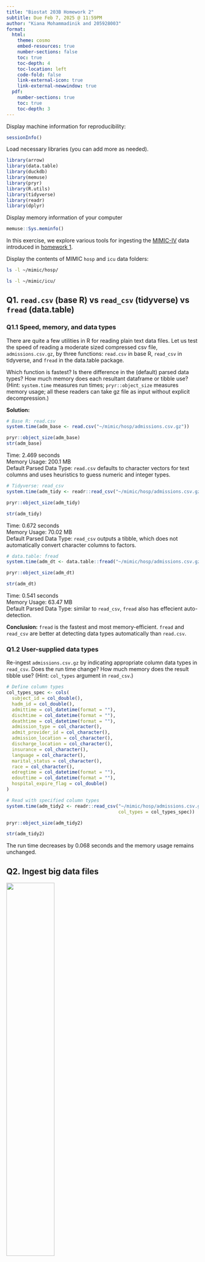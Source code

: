 ```yaml
---
title: "Biostat 203B Homework 2"
subtitle: Due Feb 7, 2025 @ 11:59PM
author: "Kiana Mohammadinik and 205928003"
format:
  html:
    theme: cosmo
    embed-resources: true
    number-sections: false
    toc: true
    toc-depth: 4
    toc-location: left
    code-fold: false
    link-external-icon: true
    link-external-newwindow: true
  pdf:
    number-sections: true
    toc: true
    toc-depth: 3
---
```

Display machine information for reproducibility:

```r
sessionInfo()
```

Load necessary libraries (you can add more as needed).

```r
library(arrow)
library(data.table)
library(duckdb)
library(memuse)
library(pryr)
library(R.utils)
library(tidyverse)
library(readr)
library(dplyr)
```

Display memory information of your computer

```r
memuse::Sys.meminfo()
```

In this exercise, we explore various tools for ingesting the [MIMIC-IV](https://physionet.org/content/mimiciv/3.1/) data introduced in [homework 1](https://ucla-biostat-203b.github.io/2025winter/hw/hw1/hw1.html).

Display the contents of MIMIC `hosp` and `icu` data folders:

```bash
ls -l ~/mimic/hosp/
```

```bash
ls -l ~/mimic/icu/
```

## Q1. `read.csv` (base R) vs `read_csv` (tidyverse) vs `fread` (data.table)

### Q1.1 Speed, memory, and data types

There are quite a few utilities in R for reading plain text data files. Let us test the speed of reading a moderate sized compressed csv file, `admissions.csv.gz`, by three functions: `read.csv` in base R, `read_csv` in tidyverse, and `fread` in the data.table package.

Which function is fastest? Is there difference in the (default) parsed data types? How much memory does each resultant dataframe or tibble use? (Hint: `system.time` measures run times; `pryr::object_size` measures memory usage; all these readers can take gz file as input without explicit decompression.)

**Solution:**

```r
# Base R: read.csv
system.time(adm_base <- read.csv("~/mimic/hosp/admissions.csv.gz"))

pryr::object_size(adm_base)
str(adm_base)  
```

Time: 2.469 seconds\
Memory Usage: 200.1 MB\
Default Parsed Data Type: `read.csv` defaults to character vectors for text columns and uses heuristics to guess numeric and integer types.

```r
# Tidyverse: read_csv
system.time(adm_tidy <- readr::read_csv("~/mimic/hosp/admissions.csv.gz"))

pryr::object_size(adm_tidy)

str(adm_tidy)  
```

Time: 0.672 seconds\
Memory Usage: 70.02 MB\
Default Parsed Data Type: `read_csv` outputs a tibble, which does not automatically convert character columns to factors.

```r
# data.table: fread
system.time(adm_dt <- data.table::fread("~/mimic/hosp/admissions.csv.gz"))

pryr::object_size(adm_dt)

str(adm_dt)  
```

Time: 0.541 seconds\
Memory Usage: 63.47 MB\
Default Parsed Data Type: similar to `read_csv`, `fread` also has effecient auto-detection.

**Conclusion:** `fread` is the fastest and most memory-efficient. `fread` and `read_csv` are better at detecting data types automatically than `read.csv`.

### Q1.2 User-supplied data types

Re-ingest `admissions.csv.gz` by indicating appropriate column data types in `read_csv`. Does the run time change? How much memory does the result tibble use? (Hint: `col_types` argument in `read_csv`.)

```r
# Define column types
col_types_spec <- cols(
  subject_id = col_double(),
  hadm_id = col_double(),
  admittime = col_datetime(format = ""),
  dischtime = col_datetime(format = ""),
  deathtime = col_datetime(format = ""),
  admission_type = col_character(),
  admit_provider_id = col_character(),
  admission_location = col_character(),
  discharge_location = col_character(),
  insurance = col_character(),
  language = col_character(),
  marital_status = col_character(),
  race = col_character(),
  edregtime = col_datetime(format = ""),
  edouttime = col_datetime(format = ""),
  hospital_expire_flag = col_double()
)

# Read with specified column types
system.time(adm_tidy2 <- readr::read_csv("~/mimic/hosp/admissions.csv.gz",
                                         col_types = col_types_spec))

pryr::object_size(adm_tidy2)

str(adm_tidy2)
```

The run time decreases by 0.068 seconds and the memory usage remains unchanged.

## Q2. Ingest big data files

<p align="center">

<img src="./bigfile.png" width="50%"/>

</p>

Let us focus on a bigger file, `labevents.csv.gz`, which is about 130x bigger than `admissions.csv.gz`.

```bash
ls -l ~/mimic/hosp/labevents.csv.gz
```

Display the first 10 lines of this file.

```bash
zcat < ~/mimic/hosp/labevents.csv.gz | head -10
```

### Q2.1 Ingest `labevents.csv.gz` by `read_csv`

<p align="center">

<img src="./readr_logo.png" width="20%"/>

</p>

Try to ingest `labevents.csv.gz` using `read_csv`. What happens? If it takes more than 3 minutes on your computer, then abort the program and report your findings.

**Solution:**

```r
#| eval: false
system.time(lab_data <- read_csv("~/mimic/hosp/labevents.csv.gz"))

pryr::object_size(lab_data)

str(lab_data)
```
Attempting to ingest labevents.csv.gz using read_csv() multiple times resulted in a vector memory exhausted (limit reached) error. Despite having 16GB of RAM, R was unable to allocate enough memory to load the full dataset. More memory-efficient alternatives like fread() (data.table) or chunked reading are may be more appropriate in this context.


### Q2.2 Ingest selected columns of `labevents.csv.gz` by `read_csv`

Try to ingest only columns `subject_id`, `itemid`, `charttime`, and `valuenum` in `labevents.csv.gz` using `read_csv`. Does this solve the ingestion issue? (Hint: `col_select` argument in `read_csv`.)

**Solution:**
```r
system.time(
  lab_data <- read_csv("~/mimic/hosp/labevents.csv.gz", 
                       col_select = c("subject_id", "itemid", "charttime",
                                      "valuenum"))
)

pryr::object_size(lab_data)

str(lab_data)
```
The dataset was successfully ingested after selecting only the four columns (subject_id, itemid, charttime, valuenum). The ingestion process took ~3.3 minutes (197.6 seconds) to complete and the total memory usage of the resulting dataset is ~5.07 GB. The reduced column selection helped avoid memory exhaustion encountered in Q2.1 which confirms that limiting column selection significantly reduces memory usage, making it feasible to load large datasets.



### Q2.3 Ingest a subset of `labevents.csv.gz`

<p align="center">

<img src="./linux_logo.png" width="20%"/>

</p>

Our first strategy to handle this big data file is to make a subset of the `labevents` data. Read the [MIMIC documentation](https://mimic.mit.edu/docs/iv/modules/hosp/labevents/) for the content in data file `labevents.csv`.

In later exercises, we will only be interested in the following lab items: creatinine (50912), potassium (50971), sodium (50983), chloride (50902), bicarbonate (50882), hematocrit (51221), white blood cell count (51301), and glucose (50931) and the following columns: `subject_id`, `itemid`, `charttime`, `valuenum`. Write a Bash command to extract these columns and rows from `labevents.csv.gz` and save the result to a new file `labevents_filtered.csv.gz` in the current working directory. (Hint: Use `zcat <` to pipe the output of `labevents.csv.gz` to `awk` and then to `g#zip` to compress the output. Do **not** put `labevents_filtered.csv.gz` in Git! To save render time, you can put `#| eval: false` at the beginning of this code chunk. TA will change it to `#| eval: true` before rendering your qmd file.)

Display the first 10 lines of the new file `labevents_filtered.csv.gz`. How many lines are in this new file, excluding the header? How long does it take `read_csv` to ingest `labevents_filtered.csv.gz`?

**Solution:** 

```bash
##| eval: false
zcat < ~/mimic/hosp/labevents.csv.gz | 
awk -F',' '
NR==1 {print "subject_id,itemid,charttime,valuenum"; next} 
$5 == 50912 || $5 == 50971 || $5 == 50983 || $5 == 50902 || $5 == 50882 || 
$5 == 51221 || $5 == 51301 || $5 == 50931 {print $2","$5","$7","$10}' | gzip >
labevents_filtered.csv.gz

```

```bash
gzcat labevents_filtered.csv.gz | head -1 | awk -F',' '{print NF}'
```

```bash
gzcat labevents_filtered.csv.gz | tail -n +2 | wc -l
```

```bash
ls -lh labevents_filtered.csv.gz
```


#Displaying the first 10 lines
```r
system.time(
  lab_data <- read_csv("labevents_filtered.csv.gz")
)

lab_data_sorted <- lab_data %>%
  arrange(subject_id, charttime, itemid)

head(lab_data_sorted, 10)

pryr::object_size(lab_data_sorted)
str(lab_data_sorted)
```
It took 5.094 seconds for `read_csv` to ingest `labevents_filtered.csv.gz`.

The number of rows (excluding the header) is
```bash
gzcat labevents_filtered.csv.gz | tail -n +2 | wc -l
```

### Q2.4 Ingest `labevents.csv` by Apache Arrow

<p align="center">

<img src="./arrow_logo.png" width="30%"/>

</p>

Our second strategy is to use [Apache Arrow](https://arrow.apache.org/) for larger-than-memory data analytics. Unfortunately Arrow does not work with gz files directly. First decompress `labevents.csv.gz` to `labevents.csv` and put it in the current working directory (do not add it in git!). To save render time, put `#| eval: false` at the beginning of this code chunk. TA will change it to `#| eval: true` when rendering your qmd file.

Then use [`arrow::open_dataset`](https://arrow.apache.org/docs/r/reference/open_dataset.html) to ingest `labevents.csv`, select columns, and filter `itemid` as in Q2.3. How long does the ingest+select+filter process take? Display the number of rows and the first 10 rows of the result tibble, and make sure they match those in Q2.3. (Hint: use `dplyr` verbs for selecting columns and filtering rows.)

Write a few sentences to explain what is Apache Arrow. Imagine you want to explain it to a layman in an elevator.

**Solution:** 
```bash
gzcat labevents_filtered.csv.gz | tail -n +2 | wc -l
```

```bash
#| eval: false
gunzip -c labevents_filtered.csv.gz > labevents_filtered.csv
```

```bash
ls -lh labevents_filtered.csv
```



```r
dataset <- open_dataset("labevents_filtered.csv", format = "csv")

filtered_data_arrow <- dataset %>%
  select(subject_id, itemid, charttime, valuenum) %>%
  arrange(subject_id, charttime, itemid) %>%
  collect()

start_time <- Sys.time()
end_time <- Sys.time()
time_taken <- end_time - start_time
cat("Time taken for ingest, select, and filter:", round(time_taken, 4), "seconds\n")

cat("Number of rows in the result:", nrow(filtered_data_arrow), "\n")
print(head(filtered_data_arrow, 10))

```
Apache Arrow is an organized digital library for data. Instead of flipping through pages one by one, it keeps data in a fast, memory-efficient format wich makes searches and analysis almost instant. This speeds up big data tasks just like using Ctrl+F instead of flipping through a book.


### Q2.5 Compress `labevents.csv` to Parquet format and ingest/select/filter

<p align="center">

<img src="./parquet_logo.png" width="30%"/>

</p>

Re-write the csv file `labevents.csv` in the binary Parquet format (Hint: [`arrow::write_dataset`](https://arrow.apache.org/docs/r/reference/write_dataset.html).) How large is the Parquet file(s)? How long does the ingest+select+filter process of the Parquet file(s) take? Display the number of rows and the first 10 rows of the result tibble and make sure they match those in Q2.3. (Hint: use `dplyr` verbs for selecting columns and filtering rows.)

Write a few sentences to explain what is the Parquet format. Imagine you want to explain it to a layman in an elevator.

**Solution:**
```r
csv_file <- "labevents_filtered.csv"
parquet_folder <- "labevents_pq"

start_time <- Sys.time()
dataset <- read_csv(csv_file, col_types = cols())

write_dataset(dataset, path = parquet_folder, format = "parquet")

end_time <- Sys.time()

file_size_bytes <- file.info("labevents_pq/part-0.parquet")$size
file_size_gb <- file_size_bytes / (1024^3)

file_size_bytes
file_size_gb

open_dataset(parquet_folder) %>% collect() %>% nrow()

open_dataset(parquet_folder) %>% collect() %>% ncol()
```

```bash
ls -lh labevents_pq/part-0.parquet
du -sh labevents_pq
```


Parquet is functions  as a zip file for data tables becuase it stores large datasets in a compressed, column-based format, making it much faster to read, filter, and analyze compared to traditional CSVs. It’s great for big data because it saves space and speeds up processing.

### Q2.6 DuckDB

<p align="center">

<img src="./duckdb_logo.png" width="20%"/>

</p>

Ingest the Parquet file, convert it to a DuckDB table by [`arrow::to_duckdb`](https://arrow.apache.org/docs/r/reference/to_duckdb.html), select columns, and filter rows as in Q2.5. How long does the ingest+convert+select+filter process take? Display the number of rows and the first 10 rows of the result tibble and make sure they match those in Q2.3. (Hint: use `dplyr` verbs for selecting columns and filtering rows.)

Write a few sentences to explain what is DuckDB. Imagine you want to explain it to a layman in an elevator.
```r
start_time <- Sys.time()
parquet_dataset <- open_dataset("labevents.parquet")
con <- dbConnect(duckdb::duckdb(), dbdir = ":memory:")
duckdb_table <- to_duckdb(parquet_dataset, con = con, table_name = "labevents")
filtered_data_duckdb <- duckdb_table %>%
  select(subject_id, itemid, charttime, valuenum) %>%
  filter(itemid %in% c(50912, 50971, 50983, 50902, 50882, 51221, 51301, 50931)) 
%>%
  arrange(subject_id, charttime, itemid) %>%
  collect()
end_time <- Sys.time()
time_taken <- round(difftime(end_time, start_time, units = "secs"), 4)
cat("Time taken for ingest + convert + select + filter:", time_taken,
    "seconds\n")
cat("Number of rows in result:", nrow(filtered_data_duckdb), "\n")
print(head(filtered_data_duckdb, 10)) 
```


## Q3. Ingest and filter `chartevents.csv.gz`

[`chartevents.csv.gz`](https://mimic.mit.edu/docs/iv/modules/icu/chartevents/) contains all the charted data available for a patient. During their ICU stay, the primary repository of a patient’s information is their electronic chart. The `itemid` variable indicates a single measurement type in the database. The `value` variable is the value measured for `itemid`. The first 10 lines of `chartevents.csv.gz` are

```bash
zcat < ~/mimic/icu/chartevents.csv.gz | head -10
```

How many rows? 433 millions.

```bash
#| eval: false
zcat < ~/mimic/icu/chartevents.csv.gz | tail -n +2 | wc -l
```

[`d_items.csv.gz`](https://mimic.mit.edu/docs/iv/modules/icu/d_items/) is the dictionary for the `itemid` in `chartevents.csv.gz`.

```bash
zcat < ~/mimic/icu/d_items.csv.gz | head -10
```

In later exercises, we are interested in the vitals for ICU patients: heart rate (220045), mean non-invasive blood pressure (220181), systolic non-invasive blood pressure (220179), body temperature in Fahrenheit (223761), and respiratory rate (220210). Retrieve a subset of `chartevents.csv.gz` only containing these items, using the favorite method you learnt in Q2.

Document the steps and show code. Display the number of rows and the first 10 rows of the result tibble.

**Solution:**

```r
file_path <- "~/mimic/icu/chartevents.csv.gz"

# Read the file efficiently with Arrow
dataset <- open_dataset(file_path, format = "csv")

# Filter only the relevant `itemid` values
filtered_data <- dataset %>%
  select(subject_id, itemid, charttime, valuenum) %>%
  filter(itemid %in% c(220045, 220181, 220179, 223761, 220210)) %>%
  arrange(subject_id, charttime, itemid) %>%
  collect()  

write_parquet(filtered_data, "chartevents_filtered.parquet")

cat("Number of rows in filtered dataset:", nrow(filtered_data), "\n")

# Display first 10 rows
print(head(filtered_data, 10))
```



